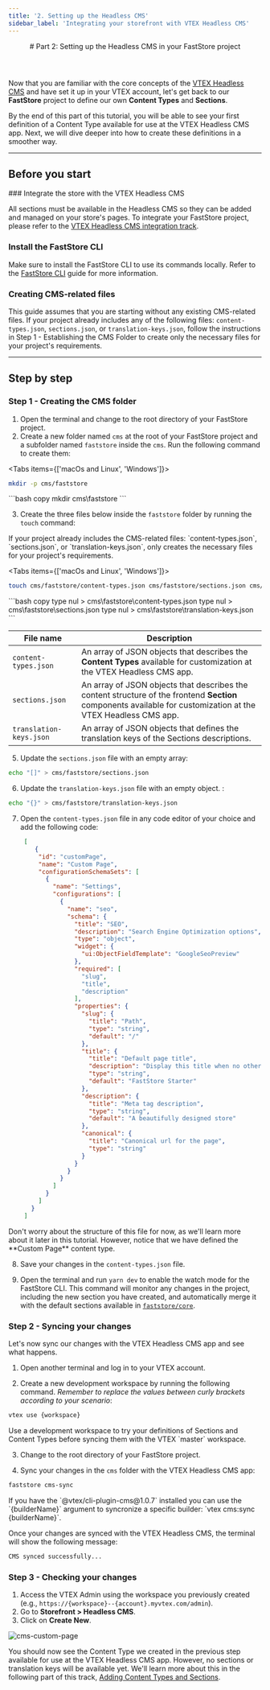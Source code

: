 ```yaml
---
title: '2. Setting up the Headless CMS'
sidebar_label: 'Integrating your storefront with VTEX Headless CMS'
---
```





<header>
# Part 2: Setting up the Headless CMS in your FastStore project
</header>

Now that you are familiar with the core concepts of the [VTEX Headless CMS](/docs/headless-cms-overview) and have set it up in your VTEX account, let's get back to our **FastStore** project to define our own **Content Types** and **Sections**.

By the end of this part of this tutorial, you will be able to see your first definition of a Content Type available for use at the VTEX Headless CMS app. Next, we will dive deeper into how to create these definitions in a smoother way.

---

## Before you start

<Steps>
### Integrate the store with the VTEX Headless CMS

All sections must be available in the Headless CMS so they can be added and managed on your store's pages. To integrate your FastStore project, please refer to the [VTEX Headless CMS integration track](/docs/headless-cms-integration/1-configuring-the-vtex-account).

### Install the FastStore CLI

Make sure to install the FastStore CLI to use its commands locally. Refer to the [FastStore CLI](/docs/getting-started/4-faststore-cli#installing-faststore-cli-globally-using-npm) guide for more information.

### Creating CMS-related files

This guide assumes that you are starting without any existing CMS-related files. 
If your project already includes any of the following files: `content-types.json`, `sections.json`, or `translation-keys.json`, follow the instructions in Step 1 - Establishing the CMS Folder to create only the necessary files for your project's requirements.

</Steps>

---

## Step by step

### Step 1 - Creating the CMS folder

1. Open the terminal and change to the root directory of your FastStore project.
2. Create a new folder named `cms` at the root of your FastStore project and a subfolder named `faststore` inside the `cms`. Run the following command to create them:

<Tabs items={['macOs and Linux', 'Windows']}>
  <Tab>
  ```bash copy
  mkdir -p cms/faststore
  ```
  </Tab>

  <Tab>
   ```bash copy
  mkdir cms\faststore
  ```
  </Tab>
</Tabs>


3. Create the three files below inside the `faststore` folder by running the `touch` command:

<Callout type="warning" emoji="⚠️">
  If your project already includes the CMS-related files: `content-types.json`, `sections.json`, or `translation-keys.json`, only creates the necessary files for your project's requirements.
</Callout>

<Tabs items={['macOs and Linux', 'Windows']}>
  <Tab>
  ```bash copy
  touch cms/faststore/content-types.json cms/faststore/sections.json cms/faststore/translation-keys.json
  ```
  </Tab>

  <Tab>
   ```bash copy
  type nul > cms\faststore\content-types.json
  type nul > cms\faststore\sections.json
  type nul > cms\faststore\translation-keys.json
  ```
  </Tab>
</Tabs>


| File name                | Description                                                                                                                                                    |
| ------------------------ | -------------------------------------------------------------------------------------------------------------------------------------------------------------- |
| `content-types.json`     |  An array of JSON objects that describes the **Content Types** available for customization at the VTEX Headless CMS app.                                       |
| `sections.json`          | An array of JSON objects that describes the content structure of the frontend **Section** components available for customization at the VTEX Headless CMS app. |
|  `translation-keys.json` | An array of JSON objects that defines the translation keys of the Sections descriptions.                                                                       |

5. Update the `sections.json` file with an empty array:

```bash copy
echo "[]" > cms/faststore/sections.json
```

6. Update the `translation-keys.json` file with an empty object. :

```bash copy
echo "{}" > cms/faststore/translation-keys.json
```

7. Open the `content-types.json` file in any code editor of your choice and add the following code:

   ```json filename="cms/faststore/content-types.json" copy 
    [
       {
        "id": "customPage",
        "name": "Custom Page",
        "configurationSchemaSets": [
          {
            "name": "Settings",
            "configurations": [
              {
                "name": "seo",
                "schema": {
                  "title": "SEO",
                  "description": "Search Engine Optimization options",
                  "type": "object",
                  "widget": {
                    "ui:ObjectFieldTemplate": "GoogleSeoPreview"
                  },
                  "required": [
                    "slug",
                    "title",
                    "description"
                  ],
                  "properties": {
                    "slug": {
                      "title": "Path",
                      "type": "string",
                      "default": "/"
                    },
                    "title": {
                      "title": "Default page title",
                      "description": "Display this title when no other title is available",
                      "type": "string",
                      "default": "FastStore Starter"
                    },
                    "description": {
                      "title": "Meta tag description",
                      "type": "string",
                      "default": "A beautifully designed store"
                    },
                    "canonical": {
                      "title": "Canonical url for the page",
                      "type": "string"
                    }
                  }
                }
              }
            ]
          }
        ]
      }
    ]

   ```

<Callout type="info" emoji="ℹ️">
  Don't worry about the structure of this file for now, as we'll learn more about it later in this tutorial. 
  However, notice that we have defined the **Custom Page** content type.
</Callout>



8. Save your changes in the `content-types.json` file.

9. Open the terminal and run `yarn dev` to enable the watch mode for the FastStore CLI. 
This command will monitor any changes in the project, including the new section you have created, and automatically merge it with the default sections available in [`faststore/core`](/docs/getting-started/3-project-structure#faststorecore).

### Step 2 - Syncing your changes

Let's now sync our changes with the VTEX Headless CMS app and see what happens.

1. Open another terminal and log in to your VTEX account.

2. Create a new development workspace by running the following command. *Remember to replace the values between curly brackets according to your scenario*:

```bash copy
vtex use {workspace}
```

<Callout type="warning" emoji="⚠️">
  Use a development workspace to try your definitions of Sections and Content Types before syncing them with the VTEX `master` workspace.
</Callout>

3. Change to the root directory of your FastStore project.

4. Sync your changes in the `cms` folder with the VTEX Headless CMS app:

```bash copy
faststore cms-sync
```

<Callout type="warning" emoji="⚠️">
   If you have the `@vtex/cli-plugin-cms@1.0.7` installed you can use the `{builderName}` argument to syncronize a specific builder: `vtex cms:sync {builderName}`.
</Callout>

Once your changes are synced with the VTEX Headless CMS, the terminal will show the following message:

```bash copy
CMS synced successfully...
```

### Step 3 - Checking your changes

1. Access the VTEX Admin using the workspace you previously created (e.g., `https://{workspace}--{account}.myvtex.com/admin`).
2. Go to **Storefront > Headless CMS**.
3. Click on **Create New**.

![cms-custom-page](https://vtexhelp.vtexassets.com/assets/docs/src/headless-custom-page___c952670d0592c3c66202d6702af3fc17.png)

You should now see the Content Type we created in the previous step available for use at the VTEX Headless CMS app. 
However, no sections or translation keys will be available yet. We'll learn more about this in the following part of this track, [Adding Content Types and Sections](/docs/headless-cms-integration/3-adding-content-types-and-sections).